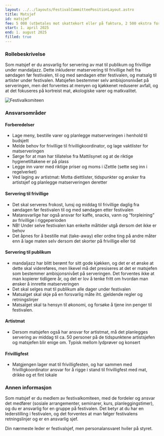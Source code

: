 ```yaml
---
layout: ../../layouts/FestivalCommitteePositionLayout.astro
title: Matsjef
id: matsjef
fee: 5 000 (utbetales mot skattekort eller på faktura, 2 500 ekstra for artistmat)
start: 1. april 2025
end: 1. august 2025
filled: true
---
```


### Rollebeskrivelse

Som matsjef er du ansvarlig for servering av mat til publikum og frivillige under mandaljazz. Dette inkluderer matservering til frivillige helt fra søndagen før festivalen, til og med søndagen etter festivalen, og matsalg til artister under festivalen. Matsjefen bestemmer selv ambisjonsnivået på serveringen, men det forventes at menyen og kjøkkenet reduserer avfall, og at det fokuseres på kortreist mat, økologiske varer og matkvalitet.

<img
  src="/festivalkomite/matsjef.jpg"
  alt="Festivalkomiteen"
  class="rounded-lg shadow-lg"
/>

### Ansvarsområder

#### Forberedelser

- Lage meny, bestille varer og planlegge matserveringen i henhold til budsjett
- Melde behov for frivillige til frivilligkoordinator, og lage vaktlister for matserveringen
- Sørge for at man har tillatelse fra Mattilsynet og at de riktige hygienetiltakene er på plass
- Legge inn varer med riktige priser og moms i iZettle (sette seg inn i regelverket)
- Ved laging av artistmat: Motta diettlister, tidspunkter og ønsker fra artistsjef og planlegge matserveringen deretter

#### Servering til frivillige

- Det skal serveres frokost, lunsj og middag til frivillige daglig fra søndagen før festivalen til og med søndagen etter festivalen
- Matansvarlige har også ansvar for kaffe, snacks, vann og “forpleining” av frivillige i riggeperioden
- NB! Under selve festivalen kan enkelte måltider utgå dersom det ikke er behov
- Det åpnes for å bestille mat (take-away) eller ordne ting på andre måter enn å lage maten selv dersom det skorter på frivillige eller tid

#### Servering til publikum

- mandaljazz har blitt berømt for sitt gode kjøkken, og det er et ønske at dette skal videreføres, men likevel må det presiseres at det er matsjefen som bestemmer ambisjonsnivået på serveringen. Det forventes ikke at man kopierer tidligere år, og det er lov å tenke fritt om hvordan man ønsker å innrette matserveringen
- Det skal selges mat til publikum alle dager under festivalen
- Matsalget skal skje på en forsvarlig måte iht. gjeldende regler og retningslinjer
- Matsalget skal ta hensyn til økonomi, og forsøke å tjene inn penger til festivalen.

#### Artistmat

- Dersom matsjefen også har ansvar for artistmat, må det planlegges servering av middag til ca. 50 personer på de tidspunktene artistsjefen og matsjefen blir enige om. Typisk mellom lydprøver og konsert

#### Frivilligfest

- Matgjengen lager mat til frivilligfesten, og har sammen med frivilligkoordinator ansvar for å rigge i stand til frivilligfest med mat, drikke og et fint lokale

### Annen informasjon

Som matsjef er du medlem av festivalkomiteen, med de fordeler og ansvar det medfører (sosiale arrangementer, seminarer, kurs, planleggingstimer), og du er ansvarlig for en gruppe på festivalen. Det betyr at du har en lederstilling i festivalen, og det forventes at man følger festivalens retningslinjer og er en ansvarlig sjef.

Din nærmeste leder er festivalsjef, men personalansvaret hviler på styret.
